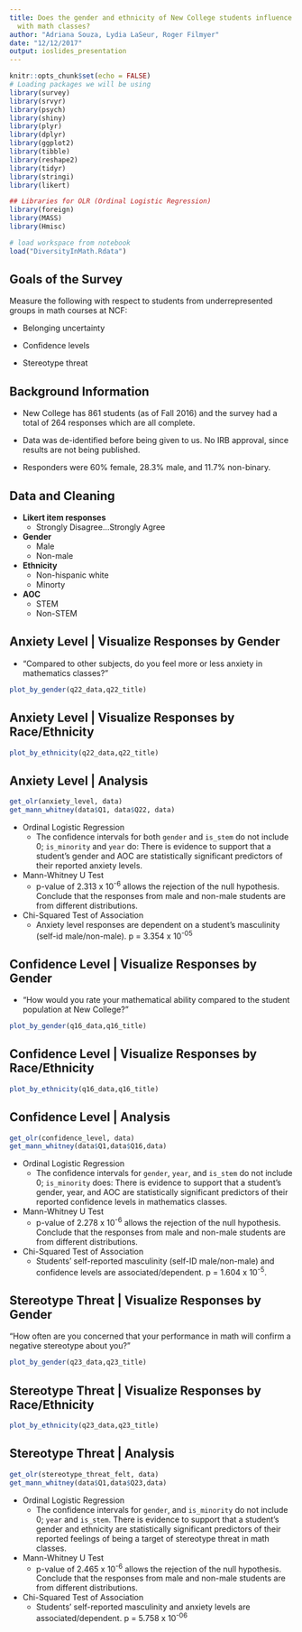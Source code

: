 ```yaml
---
title: Does the gender and ethnicity of New College students influence their experience
  with math classes?
author: "Adriana Souza, Lydia LaSeur, Roger Filmyer"
date: "12/12/2017"
output: ioslides_presentation
---
```


```r
knitr::opts_chunk$set(echo = FALSE)
# Loading packages we will be using
library(survey)
library(srvyr)
library(psych)
library(shiny)
library(plyr)
library(dplyr)
library(ggplot2)
library(tibble)
library(reshape2)
library(tidyr)
library(stringi)
library(likert)

## Libraries for OLR (Ordinal Logistic Regression)
library(foreign)
library(MASS)
library(Hmisc)

# load workspace from notebook
load("DiversityInMath.Rdata")
```

## Goals of the Survey

Measure the following with respect to students from underrepresented groups in math courses at NCF:  

- Belonging uncertainty  

- Confidence levels  

- Stereotype threat  


## Background Information

- New College has 861 students (as of Fall 2016) and the survey had a total of 264 responses which are all complete.  

- Data was de-identified before being given to us. No IRB approval, since results are not being published.

- Responders were 60% female, 28.3% male, and 11.7% non-binary. 


## Data and Cleaning
- **Likert item responses**
    + Strongly Disagree...Strongly Agree
  
- **Gender**
    + Male
    + Non-male
  
- **Ethnicity**
    + Non-hispanic white
    + Minorty
  
- **AOC**
    + STEM
    + Non-STEM

## Anxiety Level | Visualize Responses by Gender {.smaller}
- "Compared to other subjects, do you feel more or less anxiety in mathematics classes?"  
```r
plot_by_gender(q22_data,q22_title)
```


## Anxiety Level | Visualize Responses by Race/Ethnicity

```r
plot_by_ethnicity(q22_data,q22_title)
```


## Anxiety Level | Analysis {.smaller}
```r
get_olr(anxiety_level, data)
get_mann_whitney(data$Q1, data$Q22, data)

```
- Ordinal Logistic Regression
    + The confidence intervals for both `gender` and `is_stem` do not include 0; `is_minority` and `year` do: There is evidence to support that a student's gender and AOC are statistically significant predictors of their reported anxiety levels.

- Mann-Whitney U Test
    + p-value of 2.313 x 10^-6^ allows the rejection of the null hypothesis. Conclude that the responses from male and non-male students are from different distributions.
    
- Chi-Squared Test of Association  
    + Anxiety level responses are dependent on a student's masculinity (self-id male/non-male). p = 3.354 x 10^-05^


## Confidence Level | Visualize Responses by Gender {.smaller}
- "How would you rate your mathematical ability compared to the student population at New College?"
```r
plot_by_gender(q16_data,q16_title)
```


## Confidence Level | Visualize Responses by Race/Ethnicity
```r
plot_by_ethnicity(q16_data,q16_title)
```

## Confidence Level | Analysis
```r
get_olr(confidence_level, data)
get_mann_whitney(data$Q1,data$Q16,data)
```
- Ordinal Logistic Regression
    + The confidence intervals for `gender`, `year`, and `is_stem` do not include 0; `is_minority` does: There is evidence to support that a student's gender, year, and AOC are statistically significant predictors of their reported confidence levels in mathematics classes.
    
- Mann-Whitney U Test
    + p-value of 2.278 x 10^-6^ allows the rejection of the null hypothesis. Conclude that the responses from male and non-male students are from different distributions.
    
- Chi-Squared Test of Association 
    + Students' self-reported masculinity (self-ID male/non-male) and confidence levels are associated/dependent. p = 1.604 x 10^-5^.

## Stereotype Threat | Visualize Responses by Gender {.smaller}
"How often are you concerned that your performance in math will confirm a negative stereotype about you?"
```r
plot_by_gender(q23_data,q23_title)
```


## Stereotype Threat | Visualize Responses by Race/Ethnicity
```r
plot_by_ethnicity(q23_data,q23_title)
```



## Stereotype Threat | Analysis {.smaller}
```r
get_olr(stereotype_threat_felt, data)
get_mann_whitney(data$Q1,data$Q23,data)
```
- Ordinal Logistic Regression
    + The confidence intervals for `gender`, and `is_minority` do not include 0; `year` and `is_stem`. There is evidence to support that a student's gender and ethnicity are statistically significant predictors of their reported feelings of being a target of stereotype threat in math classes.
    
- Mann-Whitney U Test
    + p-value of 2.465 x 10^-6^ allows the rejection of the null hypothesis. Conclude that the responses from male and non-male students are from different distributions.
    
- Chi-Squared Test of Association  
    + Students' self-reported masculinity and anxiety levels are associated/dependent. p = 5.758 x 10^-06^
